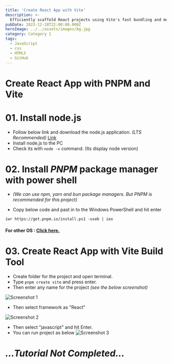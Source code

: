 ```yaml
---
title: 'Create React App with Vite'
description: >-
  Efficiently scaffold React projects using Vite's fast bundling and modern tooling integration.
pubDate: 2023-12-28T22:00:00.000Z
heroImage: ../../assets/images/bg.jpg
category: Category 1
tags:
  - JavaScript
  - css
  - HTML5
  - GitHub
---
```



# Create React App with PNPM and Vite

# 01. Install node.js

 - Follow below link and download the node.js application. *(LTS Recommended)*
 [Link](https://nodejs.org/en)
  - Install node.js to the PC
  - Check its with ``` node -v ``` command. (Its display node version)

# 02. Install *PNPM* package manager with power shell

- *(We can use npm, yarn and bun package managers. But PNPM is recommended for this project)*

 - Copy below code and past in to the Windows PowerShell and hit enter
```
iwr https://get.pnpm.io/install.ps1 -useb | iex
```

#### For other OS : [Click here.](https://pnpm.io/installation)

# 03. Create React App with Vite Build Tool

 - Create folder for the project and open terminal.
 - Type ``` pnpm create vite ``` and press enter.
 - Then enter any name for the project *(see the below screenshot)*

 ![Screenshot 1](https://github.com/ShanelkaPramuditha/tutorials/blob/main/assets/images/Create-React-App-with-PNPM-and-Vite/Pasted%20image%2020231228004820.png?raw=true)
 
- Then select framework as "React"

![Screenshot 2](https://github.com/ShanelkaPramuditha/tutorials/blob/main/assets/images/Create-React-App-with-PNPM-and-Vite/Pasted%20image%2020231228005117.png?raw=true)

- Then select "javascript" and hit Enter.
- You can run project as below
![Screenshot 3](https://github.com/ShanelkaPramuditha/tutorials/blob/main/assets/images/Create-React-App-with-PNPM-and-Vite/Pasted%20image%2020231228010331.png?raw=true)

# *...Tutorial Not Completed...*
